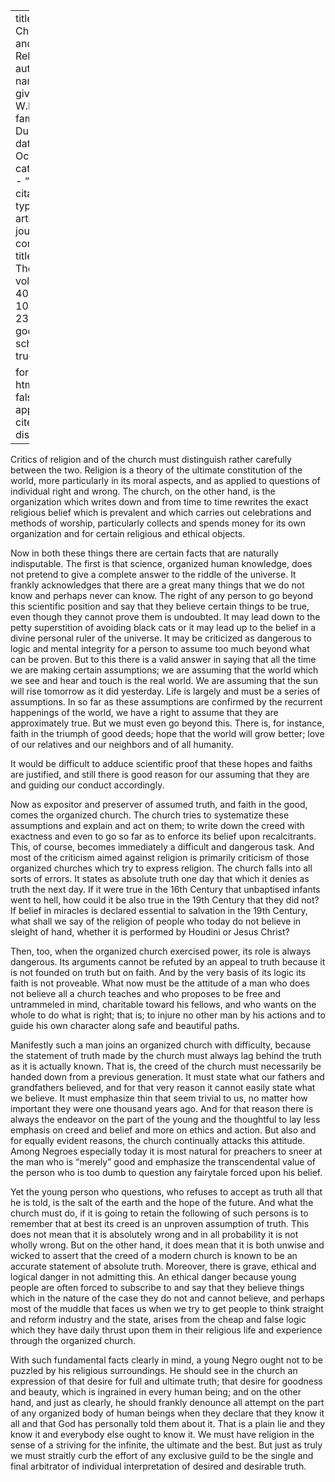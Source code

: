 
---
title: 'The Church and Religion'
author:
  - name:
      given: W.E.B.
      family: Du Bois
date: Oct. 1933
categories: 
  - ""
citation: 
  type: article-journal
  container-title: The Crisis
  volume: 40
  issue: 10
  page: 236-237
google-scholar: true

format:
  html:
    toc: false
    appendix-cite-as: display
---


Critics of religion and of the church must distinguish rather carefully between the two. Religion is a theory of the ultimate constitution of the world, more particularly in its moral aspects, and as applied to questions of individual right and wrong. The church, on the other hand, is the organization which writes down and from time to time rewrites the exact religious belief which is prevalent and which carries out celebrations and methods of worship, particularly collects and spends money for its own organization and for certain religious and ethical objects.

Now in both these things there are certain facts that are naturally indisputable. The first is that science, organized human knowledge, does not pretend to give a complete answer to the riddle of the universe. It frankly acknowledges that there are a great many things that we do not know and perhaps never can know. The right of any person to go beyond this scientific position and say that they believe certain things to be true, even though they cannot prove them is undoubted. It may lead down to the petty superstition of avoiding black cats or it may lead up to the belief in a divine personal ruler of the universe. It may be criticized as dangerous to logic and mental integrity for a person to assume too much beyond what can be proven. But to this there is a valid answer in saying that all the time we are making certain assumptions; we are assuming that the world which we see and hear and touch is the real world. We are assuming that the sun will rise tomorrow as it did yesterday. Life is largely and must be a series of assumptions. In so far as these assumptions are confirmed by the recurrent happenings of the world, we have a right to assume that they are approximately true. But we must even go beyond this. There is, for instance, faith in the triumph of good deeds; hope that the world will grow better; love of our relatives and our neighbors and of all humanity.

It would be difficult to adduce scientific proof that these hopes and faiths are justified, and still there is good reason for our assuming that they are and guiding our conduct accordingly.

Now as expositor and preserver of assumed truth, and faith in the good, comes the organized church. The church tries to systematize these assumptions and explain and act on them; to write down the creed with exactness and even to go so far as to enforce its belief upon recalcitrants. This, of course, becomes immediately a difficult and dangerous task. And most of the criticism aimed against religion is primarily criticism of those organized churches which try to express religion. The church falls into all sorts of errors. It states as absolute truth one day that which it denies as truth the next day. If it were true in the 16th Century that unbaptised infants went to hell, how could it be also true in the 19th Century that they did not? If belief in miracles is declared essential to salvation in the 19th Century, what shall we say of the religion of people who today do not believe in sleight of hand, whether it is performed by Houdini or Jesus Christ?

Then, too, when the organized church exercised power, its role is always dangerous. Its arguments cannot be refuted by an appeal to truth because it is not founded on truth but on faith. And by the very basis of its logic its faith is not proveable. What now must be the attitude of a man who does not believe all a church teaches and who proposes to be free and untrammeled in mind, charitable toward his fellows, and who wants on the whole to do what is right; that is; to injure no other man by his actions and to guide his own character along safe and beautiful paths.

Manifestly such a man joins an organized church with difficulty, because the statement of truth made by the church must always lag behind the truth as it is actually known. That is, the creed of the church must necessarily be handed down from a previous generation. It must state what our fathers and grandfathers believed, and for that very reason it cannot easily state what we believe. It must emphasize thin that seem trivial to us, no matter how important they were one thousand years ago. And for that reason there is always the endeavor on the part of the young and the thoughtful to lay less emphasis on creed and belief and more on ethics and action. But also and for equally evident reasons, the church continually attacks this attitude. Among Negroes especially today it is most natural for preachers to sneer at the man who is "merely" good and emphasize the transcendental value of the person who is too dumb to question any fairytale forced upon his belief.

Yet the young person who questions, who refuses to accept as truth all that he is told, is the salt of the earth and the hope of the future. And what the church must do, if it is going to retain the following of such persons is to remember that at best its creed is an unproven assumption of truth. This does not mean that it is absolutely wrong and in all probability it is not wholly wrong. But on the other hand, it does mean that it is both unwise and wicked to assert that the creed of a modern church is known to be an accurate statement of absolute truth. Moreover, there is grave, ethical and logical danger in not admitting this. An ethical danger because young people are often forced to subscribe to and say that they believe things which in the nature of the case they do not and cannot believe, and perhaps most of the muddle that faces us when we try to get people to think straight and reform industry and the state, arises from the cheap and false logic which they have daily thrust upon them in their religious life and experience through the organized church.

With such fundamental facts clearly in mind, a young Negro ought not to be puzzled by his religious surroundings. He should see in the church an expression of that desire for full and ultimate truth; that desire for goodness and beauty, which is ingrained in every human being; and on the other hand, and just as clearly, he should frankly denounce all attempt on the part of any organized body of human beings when they declare that they know it all and that God has personally told them about it. That is a plain lie and they know it and everybody else ought to know it. We must have religion in the sense of a striving for the infinite, the ultimate and the best. But just as truly we must straitly curb the effort of any exclusive guild to be the single and final arbitrator of individual interpretation of desired and desirable truth.

